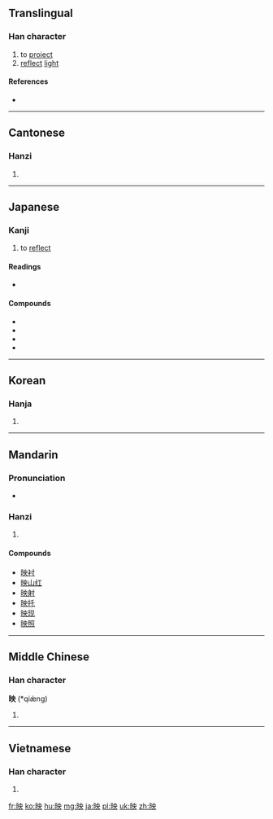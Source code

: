 {{also|暎}}
==Translingual==

===Han character===
{{Han char|rn=72|rad=日|as=05|sn=9|four=6403<sub>4</sub>|canj=日中月大 (ALBK)|ids=⿰[[日]][[央]]}}

# to [[project]]
# [[reflect]] [[light]]

====References====
* {{Han ref|kx=0493.010|dkj=13838|dj=0856.010|hdz=21500.060|uh=6620|ud=26144|bh=AC4D|bd=44109}}

----

==Cantonese==

===Hanzi===
{{yue-hanzi|jyut=jing2|y=ying2}}

# {{defn|lang=yue|sort=日05}}

----

==Japanese==

===Kanji===
{{ja-kanji|grade=6|rs=日05}}

# to [[reflect]]

====Readings====
* {{ja-readings|goon=[[よう]] (yō)|kanon=[[えい]] (ei)|kun=[[はえる]] (haeru), [[うつる]] (utsuru), [[うつす]] (utsusu)}}

====Compounds====
* {{term|映る||to be [[reflect|reflected]]|tr=うつる, utsuru|lang=ja|sc=Jpan}}
* {{term|映画||[[movie]]|tr=えいが, eiga|lang=ja|sc=Jpan}}
* {{term|映写|lang=ja|sc=Jpan}}
* {{term|映像|lang=ja|sc=Jpan}}

----

==Korean==

===Hanja===
{{ko-hanja|hangeul=영|eumhun=|rv=yeong|mr=yŏng|y=yeng}}

# {{defn|lang=ko|sort=日05}}

----

==Mandarin==

===Pronunciation===
* {{audio|Zh-yìng.ogg|Audio|lang=cmn}}

===Hanzi===
{{cmn-hanzi|pin=[[yìng]] ([[ying4]])|wg=ying<sup>4</sup>}}

# {{defn|lang=cmn|sort=日05}}

====Compounds====
* [[映衬]]
* [[映山红]]
* [[映射]]
* [[映托]]
* [[映现]]
* [[映照]]

----

==Middle Chinese==

===Han character===
'''映''' (*qiæ̀ng)<!--note: asterisk indicates that this character occurs more than four times in the Tang Dynasty corpus of literature-->

# {{defn|lang=ltc|sort=日05}}

----

==Vietnamese==

===Han character===
{{vi-hantu|[[ánh]], [[tử]]|rs=日05}}

# {{defn|lang=vi|sort=日05}}

[[fr:映]]
[[ko:映]]
[[hu:映]]
[[mg:映]]
[[ja:映]]
[[pl:映]]
[[uk:映]]
[[zh:映]]